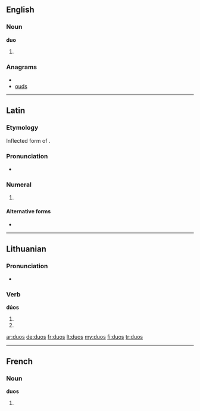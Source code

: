 ==English==

===Noun===
'''duo'''

# {{plural of|[[duo]]}}

===Anagrams===
* {{alphagram|dosu}}
* [[ouds#English|ouds]]

----

==Latin==

===Etymology===
Inflected form of {{term|duo||two|lang=la}}.

===Pronunciation===
* {{a|Classical}} {{IPA|/ˈdu.oːs/||lang=la}}

===Numeral===
{{la-num-form|duōs}}

# {{inflection of|duo|duo|acc|m|lang=la}}

====Alternative forms====
* {{l|la|duo}}

----

==Lithuanian==

===Pronunciation===
* {{IPA|[ˈduɔs]|lang=lt}}

===Verb===
'''dúos'''

# {{lt-form-verb|3s|fut|duoti}}
# {{lt-form-verb|3p|fut|duoti}}

[[ar:duos]]
[[de:duos]]
[[fr:duos]]
[[lt:duos]]
[[my:duos]]
[[fi:duos]]
[[tr:duos]]

----
==French==

===Noun===
'''duos''' {{m}}

# {{plural of|[[duo]]|lang=fr}}
{{rfc-auto}}